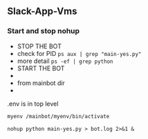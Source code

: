 ## Slack-App-Vms

### <Tooltip tip="">Start and stop nohup</Tooltip>

- STOP THE BOT
- check for PID `ps aux | grep "main-yes.py"`
- more detail `ps -ef | grep python`
- START THE BOT
- 
- from mainbot  dir
- 

<Info>
  .env is in top level
</Info>

<RequestExample>

```bash filename
myenv /mainbot/myenv/bin/activate
```

</RequestExample>

`nohup python main-yes.py > bot.log 2>&1 &`